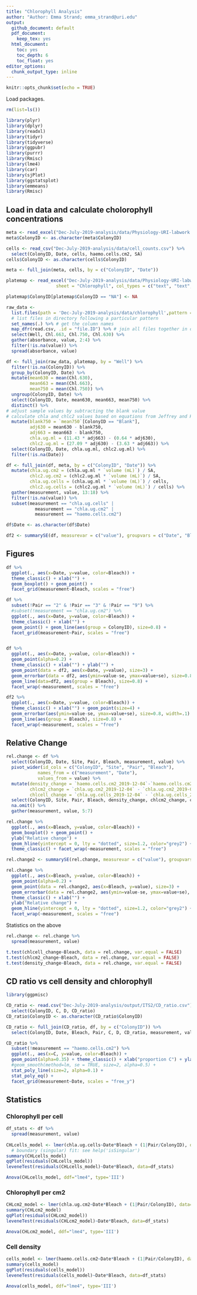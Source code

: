 ```yaml
---
title: "Chlorophyll Analysis"
author: "Author: Emma Strand; emma_strand@uri.edu"
output:
  github_document: default
  pdf_document:
    keep_tex: yes
  html_document:
    toc: yes
    toc_depth: 6
    toc_float: yes
editor_options: 
  chunk_output_type: inline
---
```


```r
knitr::opts_chunk$set(echo = TRUE)
```

Load packages.
```r
rm(list=ls())

library(plyr)
library(dplyr)
library(readxl)
library(tidyr)
library(tidyverse)
library(ggpubr)
library(purrr)
library(Rmisc)
library(lme4)
library(car)
library(sjPlot)
library(ggstatsplot)
library(emmeans)
library(Rmisc)
```

## Load in data and calculate cholorophyll concentrations

```r
meta <- read_excel("Dec-July-2019-analysis/data/Physiology-URI-labwork.xlsx", sheet = "Master-ID-List")
meta$ColonyID <- as.character(meta$ColonyID)

cells <- read_csv("Dec-July-2019-analysis/data/cell_counts.csv") %>%
  select(ColonyID, Date, cells, haemo.cells.cm2, SA)
cells$ColonyID <- as.character(cells$ColonyID)

meta <- full_join(meta, cells, by = c("ColonyID", "Date")) 

platemap <- read_excel("Dec-July-2019-analysis/data/Physiology-URI-labwork.xlsx", 
                   sheet = "Chlorophyll", col_types = c("text", "text", "date"))

platemap$ColonyID[platemap$ColonyID == "NA"] <- NA

raw_data <-
  list.files(path = 'Dec-July-2019-analysis/data/chlorophyll',pattern = ".csv", full.names = TRUE) %>% 
  # list files in directory following a particular pattern
  set_names(.) %>% # get the column names
  map_dfr(read.csv, .id = "file.ID") %>% # join all files together in one data frame by file ID
  select(Well, Chl.663, Chl.750, Chl.630) %>%
  gather(absorbance, value, 2:4) %>%
  filter(!is.na(value)) %>%
  spread(absorbance, value)

df <- full_join(raw_data, platemap, by = "Well") %>%
  filter(!is.na(ColonyID)) %>%
  group_by(ColonyID, Date) %>%
  mutate(mean630 = mean(Chl.630),
         mean663 = mean(Chl.663),
         mean750 = mean(Chl.750)) %>%
  ungroup(ColonyID, Date) %>%
  select(ColonyID, Date, mean630, mean663, mean750) %>%
  distinct() %>%
# adjust sample values by subtracting the blank value 
# calculate chla and chlc2 values based on equations from Jeffrey and Humphrey 1975
  mutate(blank750 = `mean750`[ColonyID == "Blank"],
         adj630 = mean630 - blank750,
         adj663 = mean663 - blank750,
         chla.ug.ml = (11.43 * adj663) - (0.64 * adj630),
         chlc2.ug.ml = (27.09 * adj630) - (3.63 * adj663)) %>%
  select(ColonyID, Date, chla.ug.ml, chlc2.ug.ml) %>%
  filter(!is.na(Date)) 

df <- full_join(df, meta, by = c("ColonyID", "Date")) %>%
  mutate(chla.ug.cm2 = (chla.ug.ml * `volume (mL)`) / SA,
         chlc2.ug.cm2 = (chlc2.ug.ml * `volume (mL)`) / SA,
         chla.ug.cells = (chla.ug.ml * `volume (mL)`) / cells,
         chlc2.ug.cells = (chlc2.ug.ml * `volume (mL)`) / cells) %>%
  gather(measurement, value, 13:18) %>%
  filter(!is.na(value)) %>%
  subset(measurement == "chla.ug.cells" | 
           measurement == "chla.ug.cm2" | 
           measurement == "haemo.cells.cm2")

df$Date <- as.character(df$Date)

df2 <- summarySE(df, measurevar = c("value"), groupvars = c("Date", "Bleach", "measurement"))
```

## Figures 

```r
df %>%
  ggplot(., aes(x=Date, y=value, color=Bleach)) + 
  theme_classic() + xlab("") +
  geom_boxplot() + geom_point() +
  facet_grid(measurement~Bleach, scales = "free")

df %>%
  subset(!Pair == "2" & !Pair == "3" & !Pair == "9") %>%
  #subset(!measurement == "chla.ug.cm2") %>%
  ggplot(., aes(x=Date, y=value, color=Bleach)) +
  theme_classic() + xlab("") +
  geom_point() + geom_line(aes(group = ColonyID), size=0.8) +
  facet_grid(measurement~Pair, scales = "free")


df %>%
  ggplot(., aes(x=Date, y=value, color=Bleach)) +
  geom_point(alpha=0.2) +
  theme_classic() + xlab("") + ylab("") +
  geom_point(data = df2, aes(x=Date, y=value), size=3) +
  geom_errorbar(data = df2, aes(ymin=value-se, ymax=value+se), size=0.8, width=.1) +
  geom_line(data=df2, aes(group = Bleach), size=0.8) +
  facet_wrap(~measurement, scales = "free")

df2 %>%
  ggplot(., aes(x=Date, y=value, color=Bleach)) + 
  theme_classic() + xlab("") + geom_point(size=4) +
  geom_errorbar(aes(ymin=value-se, ymax=value+se), size=0.8, width=.1) +
  geom_line(aes(group = Bleach), size=0.8) +
  facet_wrap(~measurement, scales = "free")
```

## Relative Change

```r
rel.change <- df %>% 
  select(ColonyID, Date, Site, Pair, Bleach, measurement, value) %>%
  pivot_wider(id_cols = c("ColonyID", "Site", "Pair", "Bleach"),
            names_from = c("measurement", "Date"),
            values_from = value) %>%
  mutate(density_change = `haemo.cells.cm2_2019-12-04`-`haemo.cells.cm2_2019-07-16`,
         chlcm2_change = `chla.ug.cm2_2019-12-04` - `chla.ug.cm2_2019-07-16`,
         chlcell_change = `chla.ug.cells_2019-12-04` - `chla.ug.cells_2019-07-16`) %>%
  select(ColonyID, Site, Pair, Bleach, density_change, chlcm2_change, chlcell_change) %>%
  na.omit() %>%
  gather(measurement, value, 5:7)

rel.change %>%
  ggplot(., aes(x=Bleach, y=value, color=Bleach)) + 
  geom_boxplot() + geom_point() +
  ylab("Relative change") +
  geom_hline(yintercept = 0, lty = "dotted", size=1.2, color="grey2") +
  theme_classic() + facet_wrap(~measurement, scales = "free")

rel.change2 <- summarySE(rel.change, measurevar = c("value"), groupvars = c("Bleach", "measurement"))

rel.change %>% 
  ggplot(., aes(x=Bleach, y=value, color=Bleach)) + 
  geom_point(alpha=0.2) +
  geom_point(data = rel.change2, aes(x=Bleach, y=value), size=3) +
  geom_errorbar(data = rel.change2, aes(ymin=value-se, ymax=value+se), size=0.5, width=.1) +
  theme_classic() + xlab("") + 
  ylab("Relative change") +
  geom_hline(yintercept = 0, lty = "dotted", size=1.2, color="grey2") +
  facet_wrap(~measurement, scales = "free")
```

Statistics on the above

```r
rel.change <- rel.change %>%
  spread(measurement, value)

t.test(chlcell_change~Bleach, data = rel.change, var.equal = FALSE)
t.test(chlcm2_change~Bleach, data = rel.change, var.equal = FALSE)
t.test(density_change~Bleach, data = rel.change, var.equal = FALSE)
```

## CD ratio vs cell density and chlorophyll 

```r
library(ggpmisc)

CD_ratio <- read.csv("Dec-July-2019-analysis/output/ITS2/CD_ratio.csv") %>%
  select(ColonyID, C, D, CD_ratio) 
CD_ratio$ColonyID <- as.character(CD_ratio$ColonyID)

CD_ratio <- full_join(CD_ratio, df, by = c("ColonyID")) %>%
  select(ColonyID, Date, Bleach, Pair, C, D, CD_ratio, measurement, value)

CD_ratio %>%
  subset(!measurement == "haemo.cells.cm2") %>%
  ggplot(., aes(x=C, y=value, color=Bleach)) + 
  geom_point(alpha=0.35) + theme_classic() + xlab("proportion C") + ylab("cell density") +
  #geom_smooth(method=lm, se = TRUE, size=2, alpha=0.5) +
  stat_poly_line(size=2, alpha=0.1) +
  stat_poly_eq() +
  facet_grid(measurement~Date, scales = "free_y")
```


## Statistics 

### Chlorophyll per cell

```r
df_stats <- df %>%
  spread(measurement, value)
  
CHLcells_model <- lmer(chla.ug.cells~Date*Bleach + (1|Pair/ColonyID), data=df_stats) 
  # boundary (singular) fit: see help('isSingular')
summary(CHLcells_model)
qqPlot(residuals(CHLcells_model))
leveneTest(residuals(CHLcells_model)~Date*Bleach, data=df_stats)

Anova(CHLcells_model, ddf="lme4", type='III')
```

### Chlorophyll per cm2 

```r
CHLcm2_model <- lmer(chla.ug.cm2~Date*Bleach + (1|Pair/ColonyID), data=df_stats) 
summary(CHLcm2_model)
qqPlot(residuals(CHLcm2_model))
leveneTest(residuals(CHLcm2_model)~Date*Bleach, data=df_stats)

Anova(CHLcm2_model, ddf="lme4", type='III')
```

### Cell density 

```r
cells_model <- lmer(haemo.cells.cm2~Date*Bleach + (1|Pair/ColonyID), data=df_stats) 
summary(cells_model)
qqPlot(residuals(cells_model))
leveneTest(residuals(cells_model)~Date*Bleach, data=df_stats)

Anova(cells_model, ddf="lme4", type='III')
```

